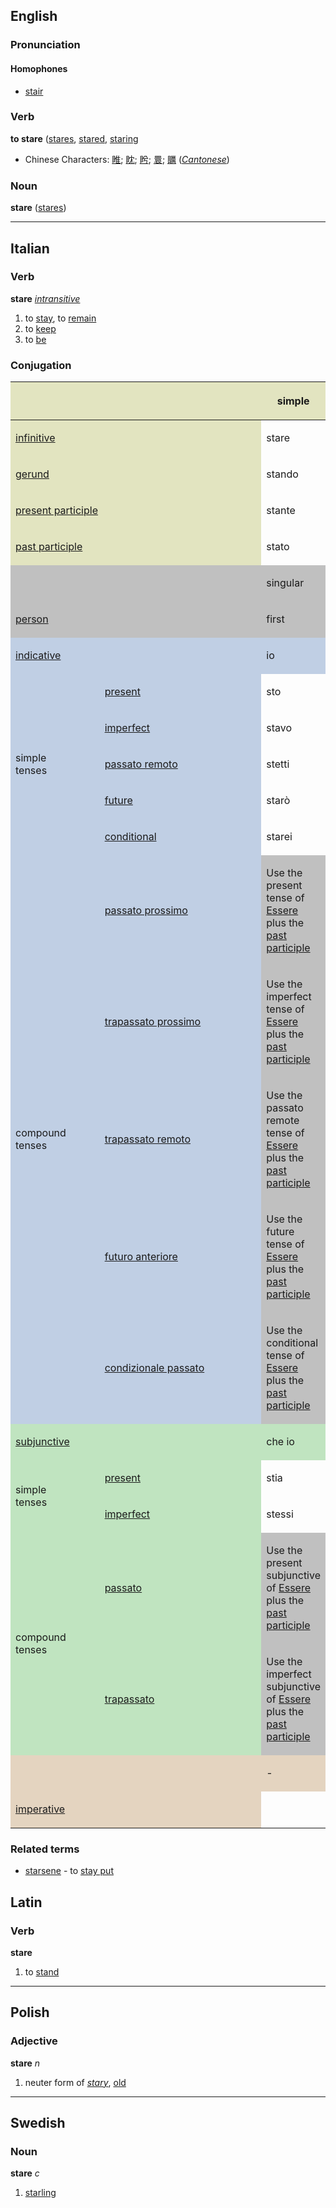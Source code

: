 ==English==
===Pronunciation===
====Homophones====
*[[stair]]

===Verb===
'''to stare''' ([[stares]], [[stared]], [[staring]]

*Chinese Characters: [[睢]]; [[眈]]; [[盻]]; [[睘]]; [[矋]] (''[[Cantonese]]'')

===Noun===
'''stare''' ([[stares]])

----

==Italian==
===Verb===
'''stare''' ''[[intransitive]]''
# to [[stay]], to [[remain]]
# to [[keep]]
# to [[be]]
===Conjugation===

<center>
{| style="background:#F0F0F0"
|-
! colspan="2" style="background:#e2e4c0" |
! colspan="3" style="background:#e2e4c0" | simple
! colspan="3" style="background:#e2e4c0" | compound

|-
! colspan="2" style="background:#e2e4c0" | [[infinitive]]
| colspan="3" | stare
| colspan="3" | essere stato

|-
! colspan="2" style="background:#e2e4c0" | [[gerund]]
| colspan="3" | stando
| colspan="3" | essendo stato

|-
! colspan="2" style="background:#e2e4c0" | [[present participle]]
| colspan="3" | stante

|-
! colspan="2" style="background:#e2e4c0" | [[past participle]]
| colspan="3" | stato

|-
! colspan="2" style="background:#C0C0C0" |
! colspan="3" style="background:#C0C0C0" | singular
! colspan="3" style="background:#C0C0C0" | plural

|-
! colspan="2" style="background:#C0C0C0" | [[person]]
! style="background:#C0C0C0;width:12.5%" | first
! style="background:#C0C0C0;width:12.5%" | second
! style="background:#C0C0C0;width:12.5%" | third
! style="background:#C0C0C0;width:12.5%" | first
! style="background:#C0C0C0;width:12.5%" | second
! style="background:#C0C0C0;width:12.5%" | third

|-
! style="background:#c0cfe4" colspan="2" | [[indicative]]
! style="background:#c0cfe4" | io
! style="background:#c0cfe4" | tu
! style="background:#c0cfe4" | lui/lei
! style="background:#c0cfe4" | noi
! style="background:#c0cfe4" | voi
! style="background:#c0cfe4" | loro

|-
! rowspan="5" style="background:#c0cfe4" | simple<br>tenses

! style="height:3em;background:#c0cfe4" | [[present]]
| sto
| sti
| sta
| stiamo
| state
| stanno

|-
! style="height:3em;background:#c0cfe4" | [[imperfect]]
| stavo
| stavi
| stava
| stavamo
| stavate
| stavano

|-
! style="height:3em;background:#c0cfe4" | [[passato remoto]]
| stetti
| stesti
| stette
| stemmo
| steste
| stettero

|-
! style="height:3em;background:#c0cfe4" | [[future]]
| starò
| starai
| starà
| staremo
| starete
| staranno

|-
! style="height:3em;background:#c0cfe4" | [[conditional]]
| starei
| staresti
| starebbe
| staremmo
| stareste
| starebbero

|-
! rowspan="5" style="background:#c0cfe4" | compound<br>tenses

! style="height:3em;background:#c0cfe4" | [[passato prossimo]]
! colspan="6" style="background:#C0C0C0" | Use the present tense of [[Essere]] plus the [[past participle]]

|-
! style="height:3em;background:#c0cfe4" | [[trapassato prossimo]]
! colspan="6" style="background:#C0C0C0" | Use the imperfect tense of [[Essere]] plus the [[past participle]]
|-
! style="height:3em;background:#c0cfe4" | [[trapassato remoto]]
! colspan="6" style="background:#C0C0C0" | Use the passato remote tense of [[Essere]] plus the [[past participle]]

|-
! style="height:3em;background:#c0cfe4" | [[futuro anteriore]]
! colspan="6" style="background:#C0C0C0" | Use the future tense of [[Essere]] plus the [[past participle]]

|-
! style="height:3em;background:#c0cfe4" | [[condizionale passato]]
! colspan="6" style="background:#C0C0C0" | Use the conditional tense of [[Essere]] plus the [[past participle]]

|-
! style="background:#c0e4c0" colspan="2" | [[subjunctive]]
! style="background:#c0e4c0" | che io
! style="background:#c0e4c0" | che tu
! style="background:#c0e4c0" | che lui/che lei
! style="background:#c0e4c0" | che noi
! style="background:#c0e4c0" | che voi
! style="background:#c0e4c0" | che loro

|-
! rowspan="2" style="background:#c0e4c0" | simple<br>tenses

! style="height:3em;background:#c0e4c0" | [[present]]
| stia
| stia
| stia
| stiamo
| stiate
| stiano

|-
! style="height:3em;background:#c0e4c0" rowspan="1" | [[imperfect]]
| stessi
| stessi
| stesse
| stessimo
| steste
| stessero

|-
! rowspan="2" style="background:#c0e4c0" | compound<br>tenses

! style="height:3em;background:#c0e4c0" | [[passato]]
! colspan="6" style="background:#C0C0C0" | Use the present subjunctive of [[Essere]] plus the [[past participle]]

|-
! rowspan="1" style="height:3em;background:#c0e4c0" | [[trapassato]]
! colspan="6" style="background:#C0C0C0" | Use the imperfect subjunctive of [[Essere]] plus the [[past participle]]

|-
! style="background:#e4d4c0" colspan="2" | 
! style="background:#e4d4c0" | -
! style="background:#e4d4c0" | tu
! style="background:#e4d4c0" | lui/lei
! style="background:#e4d4c0" | noi
! style="background:#e4d4c0" | voi
! style="background:#e4d4c0" | loro

|-
! colspan="2" style="height:3em;background:#e4d4c0" | [[imperative]]
|
| sta' (stai)
| stia
| stiamo
| state
| stino

|}
</center>
===Related terms===
* [[starsene]] - to [[stay put]]

==Latin==
===Verb===
'''stare'''

# to [[stand]]

----

==Polish==
===Adjective===
'''stare''' ''n''

# neuter form of ''[[stary]]'', [[old]]

----

==Swedish==
===Noun===
'''stare''' ''c''

# [[starling]]